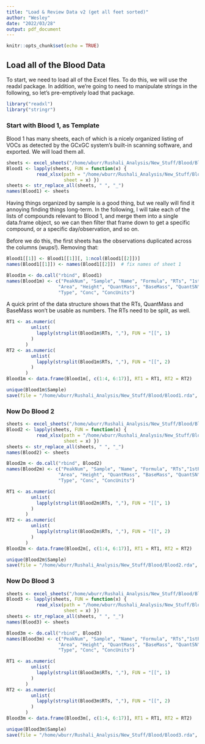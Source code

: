 ```yaml
---
title: "Load & Review Data v2 (get all feet sorted)"
author: "Wesley"
date: "2022/03/28"
output: pdf_document
---
```


```r
knitr::opts_chunk$set(echo = TRUE)
```

## Load all of the Blood Data

To start, we need to load all of the Excel files. To do this, we will use the
readxl package. In addition, we're going to need to manipulate strings in 
the following, so let's pre-emptively load that package.

```r
library("readxl")
library("stringr")
```

### Start with Blood 1, as Template

Blood 1 has many sheets, each of which is a nicely organized listing of VOCs
as detected by the GCxGC system's built-in scanning software, and exported. 
We will load them all. 

```r
sheets <- excel_sheets("/home/wburr/Rushali_Analysis/New_Stuff/Blood/Blood1.xlsx")  # note: spaces in names
Blood1 <- lapply(sheets, FUN = function(x) {
           read_xlsx(path = "/home/wburr/Rushali_Analysis/New_Stuff/Blood/Blood1.xlsx",
                     sheet = x) })
sheets <- str_replace_all(sheets, " ", "_")
names(Blood1) <- sheets
```

Having things organized by sample is a good thing, but we really will
find it annoying finding things long-term. In the following, I will take each
of the lists of compounds relevant to Blood 1, and merge them into a single
data.frame object, so we can then filter that frame down to get a specific
compound, or a specific day/observation, and so on.

Before we do this, the first sheets has the observations duplicated across
the columns (wups!). Removing that:

```r
Blood1[[1]] <- Blood1[[1]][, 1:ncol(Blood1[[2]])]
names(Blood1[[1]]) <- names(Blood1[[2]])  # fix names of sheet 1
```

```r
Blood1m <- do.call("rbind", Blood1)
names(Blood1m) <- c("PeakNum", "Sample", "Name", "Formula", "RTs", "1stRT","2ndRT","Similarity",
                   "Area", "Height", "QuantMass", "BaseMass", "QuantSN", "PeakSN",
                   "Type", "Conc", "ConcUnits")
```

A quick print of the data structure shows that the RTs, QuantMass and BaseMass
won't be usable as numbers. The RTs need to be split, as well.

```r
RT1 <- as.numeric(
         unlist(
           lapply(strsplit(Blood1m$RTs, ","), FUN = "[[", 1)
         )
       )
RT2 <- as.numeric(
         unlist(
           lapply(strsplit(Blood1m$RTs, ","), FUN = "[[", 2)
         )
       )
Blood1m <- data.frame(Blood1m[, c(1:4, 6:17)], RT1 = RT1, RT2 = RT2)
```

```r
unique(Blood1m$Sample)
save(file = "/home/wburr/Rushali_Analysis/New_Stuff/Blood/Blood1.rda", Blood1m)
```

### Now Do Blood 2

```r
sheets <- excel_sheets("/home/wburr/Rushali_Analysis/New_Stuff/Blood/Blood2.xlsx")  # note: spaces in names
Blood2 <- lapply(sheets, FUN = function(x) {
           read_xlsx(path = "/home/wburr/Rushali_Analysis/New_Stuff/Blood/Blood2.xlsx",
                     sheet = x) })
sheets <- str_replace_all(sheets, " ", "_")
names(Blood2) <- sheets

Blood2m <- do.call("rbind", Blood2)
names(Blood2m) <- c("PeakNum", "Sample", "Name", "Formula", "RTs","1stRT","2ndRT", "Similarity",
                   "Area", "Height", "QuantMass", "BaseMass", "QuantSN", "PeakSN",
                   "Type", "Conc", "ConcUnits")
```

```r
RT1 <- as.numeric(
         unlist(
           lapply(strsplit(Blood2m$RTs, ","), FUN = "[[", 1)
         )
       )
RT2 <- as.numeric(
         unlist(
           lapply(strsplit(Blood2m$RTs, ","), FUN = "[[", 2)
         )
       )
Blood2m <- data.frame(Blood2m[, c(1:4, 6:17)], RT1 = RT1, RT2 = RT2)
```

```r
unique(Blood2m$Sample)
save(file = "/home/wburr/Rushali_Analysis/New_Stuff/Blood/Blood2.rda", Blood2m)
```

### Now Do Blood 3

```r
sheets <- excel_sheets("/home/wburr/Rushali_Analysis/New_Stuff/Blood/Blood3.xlsx")  # note: spaces in names
Blood3 <- lapply(sheets, FUN = function(x) {
           read_xlsx(path = "/home/wburr/Rushali_Analysis/New_Stuff/Blood/Blood3.xlsx",
                     sheet = x) })
sheets <- str_replace_all(sheets, " ", "_")
names(Blood3) <- sheets

Blood3m <- do.call("rbind", Blood3)
names(Blood3m) <- c("PeakNum", "Sample", "Name", "Formula", "RTs","1stRT","2ndRT", "Similarity",
                   "Area", "Height", "QuantMass", "BaseMass", "QuantSN", "PeakSN",
                   "Type", "Conc", "ConcUnits")
```

```r
RT1 <- as.numeric(
         unlist(
           lapply(strsplit(Blood3m$RTs, ","), FUN = "[[", 1)
         )
       )
RT2 <- as.numeric(
         unlist(
           lapply(strsplit(Blood3m$RTs, ","), FUN = "[[", 2)
         )
       )
Blood3m <- data.frame(Blood3m[, c(1:4, 6:17)], RT1 = RT1, RT2 = RT2)
```

```r
unique(Blood3m$Sample)
save(file = "/home/wburr/Rushali_Analysis/New_Stuff/Blood/Blood3.rda", Blood3m)
```

